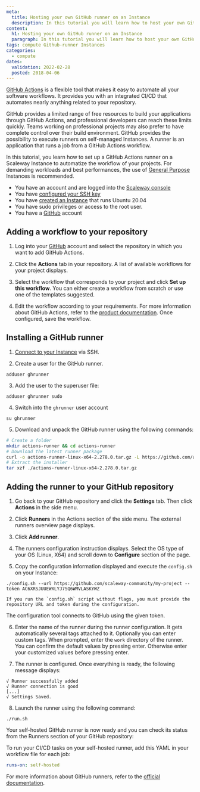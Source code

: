 ```yaml
---
meta:
  title: Hosting your own GitHub runner on an Instance
  description: In this tutorial you will learn how to host your own GitHub runner on an Instance
content:
  h1: Hosting your own GitHub runner on an Instance
  paragraph: In this tutorial you will learn how to host your own GitHub runner on an Instance
tags: compute Github-runner Instances 
categories: 
  - compute
dates:
  validation: 2022-02-28
  posted: 2018-04-06
---
```


[GitHub Actions](https://github.com/features/actions) is a flexible tool that makes it easy to automate all your software workflows. It provides you with an integrated CI/CD that automates nearly anything related to your repository. 

GitHub provides a limited range of free resources to build your applications through GitHub Actions, and professional developers can reach these limits quickly. Teams working on professional projects may also prefer to have complete control over their build environment. GitHub provides the possibility to execute runners on self-managed Instances. A runner is an application that runs a job from a GitHub Actions workflow.

In this tutorial, you learn how to set up a GitHub Actions runner on a Scaleway Instance to automatize the workflow of your projects. For demanding workloads and best performances, the use of [General Purpose](https://www.scaleway.com/en/virtual-instances/general-purpose/) Instances is recommended.
	
<Message type="requirement">

  - You have an account and are logged into the [Scaleway console](https://console.scaleway.com)
  - You have [configured your SSH key](/console/my-project/how-to/create-ssh-key)
  - You have [created an Instance](/compute/instances/how-to/create-an-instance) that runs Ubuntu 20.04
  - You have sudo privileges or access to the root user.
  - You have a [GitHub](https://www.github.com) account

</Message>

## Adding a workflow to your repository

1. Log into your [GitHub](https://github.com) account and select the repository in which you want to add GitHub Actions. 

2. Click the **Actions** tab in your repository. A list of available workflows for your project displays.
  <Lightbox src="scaleway-github-actions-menu.webp" alt="" />

3. Select the workflow that corresponds to your project and click **Set up this workflow**. You can either create a workflow from scratch or use one of the templates suggested. 

4. Edit the workflow according to your requirements. For more information about GitHub Actions, refer to the [product documentation](https://docs.github.com/en/actions). Once configured, save the workflow.


## Installing a GitHub runner

1. [Connect to your Instance](/compute/instances/how-to/connect-to-instance/) via SSH. 

2. Create a user for the GitHub runner.

  ```
  adduser ghrunner
  ``` 

3. Add the user to the superuser file:

  ```
  adduser ghrunner sudo
  ```

4. Switch into the `ghrunner` user account 

  ```
  su ghrunner
  ```

5. Download and unpack the GitHub runner using the following commands: 

  ```sh
  # Create a folder
  mkdir actions-runner && cd actions-runner
  # Download the latest runner package
  curl -o actions-runner-linux-x64-2.278.0.tar.gz -L https://github.com/actions/runner/releases/download/v2.278.0/actions-runner-linux-x64-2.278.0.tar.gz
  # Extract the installer
  tar xzf ./actions-runner-linux-x64-2.278.0.tar.gz
  ```

## Adding the runner to your GitHub repository

1. Go back to your GitHub repository and click the **Settings** tab. Then click **Actions** in the side menu. 
  <Lightbox src="scaleway-github-settings-menu.webp" alt="" />

2. Click **Runners** in the Actions section of the side menu. The external runners overview page displays. 

3. Click **Add runner**.
  <Lightbox src="scaleway-add-github-runner.webp" alt="" />

4. The runners configuration instruction displays. Select the OS type of your OS (Linux, X64) and scroll down to **Configure** section of the page. 

5. Copy the configuration information displayed and execute the `config.sh` on your Instance: 
  ```
  ./config.sh --url https://github.com/scaleway-community/my-project --token AC6XRSJUUEWXLYJ7SQ6WMVLASKYWZ
  ```
  <Message type="note">

    If you run the `config.sh` script without flags, you must provide the repository URL and token during the configuration. 

  </Message>

  The configuration tool connects to GitHub using the given token. 
  
6. Enter the name of the runner during the runner configuration. It gets automatically several tags attached to it. Optionally you can enter custom tags. When prompted, enter the `work` directory of the runner. You can confirm the default values by pressing enter. Otherwise enter your customized values before pressing enter. 

7. The runner is configured. Once everything is ready, the following message displays: 

  ```
  √ Runner successfully added
  √ Runner connection is good
  [...]
  √ Settings Saved.
  ```

8. Launch the runner using the following command: 

  ```
  ./run.sh
  ```

Your self-hosted GitHub runner is now ready and you can check its status from the Runners section of your GitHub repository: 
  <Lightbox src="scaleway-github-runner-active.webp" alt="" />

To run your CI/CD tasks on your self-hosted runner, add this YAML in your workflow file for each job:
  ```yaml
  runs-on: self-hosted
  ```

For more information about GitHub runners, refer to the [official documentation](https://docs.github.com/en/actions/hosting-your-own-runners/about-self-hosted-runners).
